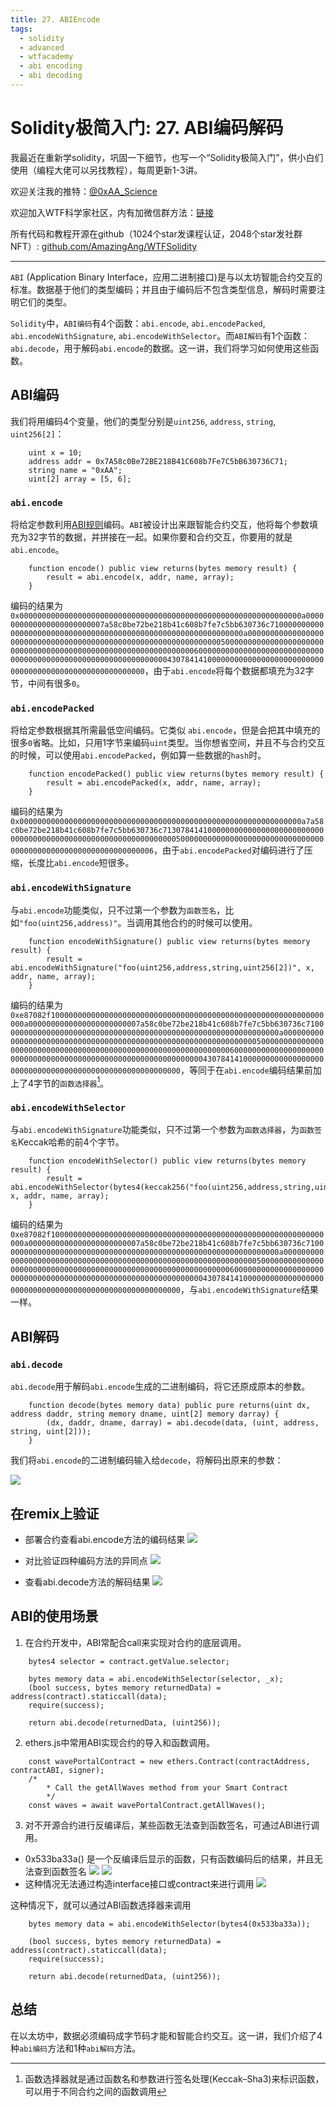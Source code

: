 ```yaml
---
title: 27. ABIEncode
tags:
  - solidity
  - advanced
  - wtfacademy
  - abi encoding
  - abi decoding
---
```


# Solidity极简入门: 27. ABI编码解码
<QuizProgress courseId={SOLIDITY_ADVANCED_ID} lessonId={SOLIDITY_ADVANCED_LESSON_ID_12} />

我最近在重新学solidity，巩固一下细节，也写一个“Solidity极简入门”，供小白们使用（编程大佬可以另找教程），每周更新1-3讲。

欢迎关注我的推特：[@0xAA_Science](https://twitter.com/0xAA_Science)

欢迎加入WTF科学家社区，内有加微信群方法：[链接](https://discord.gg/5akcruXrsk)

所有代码和教程开源在github（1024个star发课程认证，2048个star发社群NFT）: [github.com/AmazingAng/WTFSolidity](https://github.com/AmazingAng/WTFSolidity)

-----

`ABI` (Application Binary Interface，应用二进制接口)是与以太坊智能合约交互的标准。数据基于他们的类型编码；并且由于编码后不包含类型信息，解码时需要注明它们的类型。

`Solidity`中，`ABI编码`有4个函数：`abi.encode`, `abi.encodePacked`, `abi.encodeWithSignature`, `abi.encodeWithSelector`。而`ABI解码`有1个函数：`abi.decode`，用于解码`abi.encode`的数据。这一讲，我们将学习如何使用这些函数。

## ABI编码

我们将用编码4个变量，他们的类型分别是`uint256`, `address`, `string`, `uint256[2]`：
```solidity
    uint x = 10;
    address addr = 0x7A58c0Be72BE218B41C608b7Fe7C5bB630736C71;
    string name = "0xAA";
    uint[2] array = [5, 6]; 
```

### `abi.encode`
将给定参数利用[ABI规则](https://learnblockchain.cn/docs/solidity/abi-spec.html)编码。`ABI`被设计出来跟智能合约交互，他将每个参数填充为32字节的数据，并拼接在一起。如果你要和合约交互，你要用的就是`abi.encode`。
```solidity
    function encode() public view returns(bytes memory result) {
        result = abi.encode(x, addr, name, array);
    }
```
编码的结果为`0x000000000000000000000000000000000000000000000000000000000000000a0000000000000000000000007a58c0be72be218b41c608b7fe7c5bb630736c7100000000000000000000000000000000000000000000000000000000000000a00000000000000000000000000000000000000000000000000000000000000005000000000000000000000000000000000000000000000000000000000000000600000000000000000000000000000000000000000000000000000000000000043078414100000000000000000000000000000000000000000000000000000000`，由于`abi.encode`将每个数据都填充为32字节，中间有很多`0`。

### `abi.encodePacked`
将给定参数根据其所需最低空间编码。它类似 `abi.encode`，但是会把其中填充的很多`0`省略。比如，只用1字节来编码`uint`类型。当你想省空间，并且不与合约交互的时候，可以使用`abi.encodePacked`，例如算一些数据的`hash`时。

```solidity
    function encodePacked() public view returns(bytes memory result) {
        result = abi.encodePacked(x, addr, name, array);
    }
```
编码的结果为`0x000000000000000000000000000000000000000000000000000000000000000a7a58c0be72be218b41c608b7fe7c5bb630736c713078414100000000000000000000000000000000000000000000000000000000000000050000000000000000000000000000000000000000000000000000000000000006`，由于`abi.encodePacked`对编码进行了压缩，长度比`abi.encode`短很多。

### `abi.encodeWithSignature`
与`abi.encode`功能类似，只不过第一个参数为`函数签名`，比如`"foo(uint256,address)"`。当调用其他合约的时候可以使用。
```solidity
    function encodeWithSignature() public view returns(bytes memory result) {
        result = abi.encodeWithSignature("foo(uint256,address,string,uint256[2])", x, addr, name, array);
    }
```
编码的结果为`0xe87082f1000000000000000000000000000000000000000000000000000000000000000a0000000000000000000000007a58c0be72be218b41c608b7fe7c5bb630736c7100000000000000000000000000000000000000000000000000000000000000a00000000000000000000000000000000000000000000000000000000000000005000000000000000000000000000000000000000000000000000000000000000600000000000000000000000000000000000000000000000000000000000000043078414100000000000000000000000000000000000000000000000000000000`，等同于在`abi.encode`编码结果前加上了4字节的`函数选择器`[^说明]。
[^说明]: 函数选择器就是通过函数名和参数进行签名处理(Keccak–Sha3)来标识函数，可以用于不同合约之间的函数调用

### `abi.encodeWithSelector`
与`abi.encodeWithSignature`功能类似，只不过第一个参数为`函数选择器`，为`函数签名`Keccak哈希的前4个字节。

```solidity
    function encodeWithSelector() public view returns(bytes memory result) {
        result = abi.encodeWithSelector(bytes4(keccak256("foo(uint256,address,string,uint256[2])")), x, addr, name, array);
    }
```

编码的结果为`0xe87082f1000000000000000000000000000000000000000000000000000000000000000a0000000000000000000000007a58c0be72be218b41c608b7fe7c5bb630736c7100000000000000000000000000000000000000000000000000000000000000a00000000000000000000000000000000000000000000000000000000000000005000000000000000000000000000000000000000000000000000000000000000600000000000000000000000000000000000000000000000000000000000000043078414100000000000000000000000000000000000000000000000000000000`，与`abi.encodeWithSignature`结果一样。

## ABI解码
### `abi.decode`
`abi.decode`用于解码`abi.encode`生成的二进制编码，将它还原成原本的参数。

```solidity
    function decode(bytes memory data) public pure returns(uint dx, address daddr, string memory dname, uint[2] memory darray) {
        (dx, daddr, dname, darray) = abi.decode(data, (uint, address, string, uint[2]));
    }
```
我们将`abi.encode`的二进制编码输入给`decode`，将解码出原来的参数：

![](https://images.mirror-media.xyz/publication-images/jboRaaq0U57qVYjmsOgbv.png?height=408&width=624)

## 在remix上验证
- 部署合约查看abi.encode方法的编码结果
![](./img/27-1.png)

- 对比验证四种编码方法的异同点
![](./img/27-2.png)

- 查看abi.decode方法的解码结果
![](./img/27-3.png)

## ABI的使用场景
1. 在合约开发中，ABI常配合call来实现对合约的底层调用。
```solidity  
    bytes4 selector = contract.getValue.selector;

    bytes memory data = abi.encodeWithSelector(selector, _x);
    (bool success, bytes memory returnedData) = address(contract).staticcall(data);
    require(success);

    return abi.decode(returnedData, (uint256));
```
2. ethers.js中常用ABI实现合约的导入和函数调用。
```solidity
    const wavePortalContract = new ethers.Contract(contractAddress, contractABI, signer);
    /*
        * Call the getAllWaves method from your Smart Contract
        */
    const waves = await wavePortalContract.getAllWaves();
```
3. 对不开源合约进行反编译后，某些函数无法查到函数签名，可通过ABI进行调用。
- 0x533ba33a() 是一个反编译后显示的函数，只有函数编码后的结果，并且无法查到函数签名
![](./img/27-4.png)
![](./img/27-5.png)
- 这种情况无法通过构造interface接口或contract来进行调用
![](./img/27-6.png)

这种情况下，就可以通过ABI函数选择器来调用
```solidity
    bytes memory data = abi.encodeWithSelector(bytes4(0x533ba33a));

    (bool success, bytes memory returnedData) = address(contract).staticcall(data);
    require(success);

    return abi.decode(returnedData, (uint256));
```

## 总结
在以太坊中，数据必须编码成字节码才能和智能合约交互。这一讲，我们介绍了4种`abi编码`方法和1种`abi解码`方法。

<QuizForm courseId={SOLIDITY_ADVANCED_ID} lessonId={SOLIDITY_ADVANCED_LESSON_ID_12} />